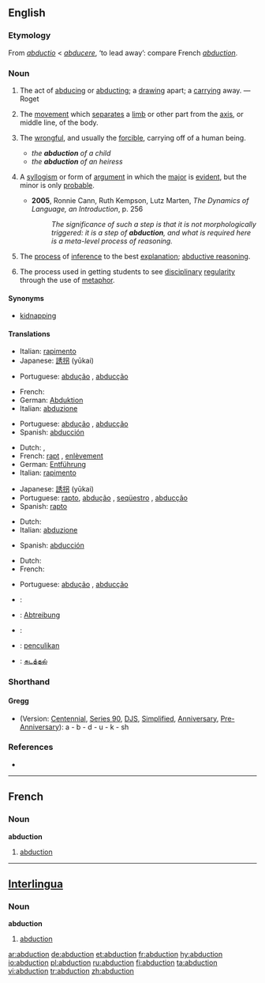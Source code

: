 {{wikipedia}}
{{wikisource1911Enc|Abduction}}
==English==

{{rfc|what’s with the shorthand thing?}}

===Etymology===
From {{L.}} ''[[abductio]]'' < ''[[abducere]]'', ‘to lead away’: compare French ''[[#French|abduction]]''.

===Noun===
{{en-noun}}

# {{rfdate|make this into proper citation}} The act of [[abduce|abducing]] or [[abduct]]ing; a [[draw]]ing apart; a [[carry]]ing away. — Roget
# {{context|physiology}} The [[movement]] which [[separate]]s a [[limb]] or other part from the [[axis]], or middle line, of the body.
# {{law}} The [[wrongful]], and usually the [[forcible]], carrying off of a human being.
#* ''the '''abduction''' of a child''
#* ''the '''abduction''' of an heiress''
# {{logic}} A [[syllogism]] or form of [[argument]] in which the [[major]] is [[evident]], but the minor is only [[probable]].
#* '''2005''', Ronnie Cann, Ruth Kempson, Lutz Marten, ''The Dynamics of Language, an Introduction'', p. 256
#*: ''The significance of such a step is that it is not morphologically triggered: it is a step of '''abduction''', and what is required here is a meta-level process of reasoning.''
# {{computing}} The [[process]] of [[inference]] to the best [[explanation]]; [[abductive reasoning]].
# {{context|education}} The process used in getting students to see [[disciplinary]] [[regularity]] through the use of [[metaphor]].

{{rfex}}

====Synonyms====
* {{italbrac|law|carrying off of human being}} [[kidnapping]]

====Translations====
{{trans-top|act of abducing or abducting}}
*Italian: [[rapimento]] {{m}}
*Japanese: [[誘拐]] (yūkai)
{{trans-mid}}
*Portuguese: [[abdução]] {{m}} {{italbrac|Brazil}}, [[abducção]] {{m}} {{italbrac|Portugal}}
{{trans-bottom}}

{{trans-top|physiology: movement separating limb from axis}}
*French: {{t+|fr|abduction|f|lang=French}}
*German: [[Abduktion]] {{f}}
*Italian: [[abduzione]] {{f}}
{{trans-mid}}
*Portuguese: [[abdução]] {{m}} {{italbrac|Brazil}}, [[abducção]] {{m}} {{italbrac|Portugal}}
*Spanish: [[abducción]] {{f}}
{{trans-bottom}}

{{trans-top|law: carrying off of a human being}}
*Dutch: {{t|nl|ontvoering|f}}, {{t-|nl|kidnapping|f}}
*French: [[rapt]] {{m}}, [[enlèvement]] {{m}}
*German: [[Entführung]] {{f}}
*Italian: [[rapimento]] {{m}}
{{trans-mid}}
*Japanese: [[誘拐]] (yūkai)
*Portuguese: [[rapto]], [[abdução]] {{f}}, [[seqüestro]] {{m}} {{italbrac|Brazil}}, [[abducção]] {{m}} {{italbrac|Portugal}}
*Spanish: [[rapto]] {{m}}
{{trans-bottom}}

{{trans-top|logic: syllogism}}
*Dutch: {{t|nl|abductie|f}}
*Italian: [[abduzione]] {{f}}
{{trans-mid}}
*Spanish: [[abducción]] {{f}}
{{trans-bottom}}

{{trans-top|computing: process of inference}}
*Dutch: {{t|nl|abductie|f}}
*French: {{t+|fr|abduction|f|lang=French}}
{{trans-mid}}
*Portuguese: [[abdução]] {{m}} {{italbrac|Brazil}}, [[abducção]] {{m}} {{italbrac|Portugal}}
{{trans-bottom}}

{{trans-top|education: process used in getting students to see disciplinary regularity}}
{{trans-mid}}
{{trans-bottom}}

{{checktrans}}
{{trans-top|Translations to be checked}}
*{{ttbc|French}}: {{t+|fr|abduction|f|lang=French}}
*{{ttbc|German}}: [[Abtreibung]] {{f}}
*{{ttbc|Interlingua}}: {{t-|ia|abduction|lang=Interlingua}}
*{{ttbc|Malay}}: [[penculikan]]
*{{ttbc|Tamil}}: [[கடத்தல்]]
{{trans-bottom}}

===Shorthand===

====Gregg====
{{rfc-header|[[w:Gregg_Shorthand|Gregg]]}}
* (Version: [[w:Gregg_Shorthand#Centennial_Gregg_Shorthand|Centennial]], [[w:Gregg_Shorthand#Series_90_Gregg_Shorthand|Series 90]], [[w:Gregg_Shorthand#Diamond_Jubilee_Gregg_Shorthand|DJS]], [[w:Gregg_Shorthand#Simplified_Gregg_Shorthand|Simplified]], [[w:Gregg_Shorthand#Anniversary_Gregg_Shorthand|Anniversary]], [[w:Gregg_Shorthand#Pre-Anniversary_Gregg_Shorthand|Pre-Anniversary]]): a - b - d - u - k - sh

===References===
*{{R:Webster 1913}}

----

==French==

===Noun===
'''abduction''' {{f}}

# [[#English|abduction]]

----

==[[Interlingua]]==

===Noun===
'''abduction'''

# [[#English|abduction]]

[[ar:abduction]]
[[de:abduction]]
[[et:abduction]]
[[fr:abduction]]
[[hy:abduction]]
[[io:abduction]]
[[pl:abduction]]
[[ru:abduction]]
[[fi:abduction]]
[[ta:abduction]]
[[vi:abduction]]
[[tr:abduction]]
[[zh:abduction]]